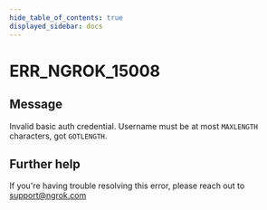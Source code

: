 ```yaml
---
hide_table_of_contents: true
displayed_sidebar: docs
---
```



# ERR_NGROK_15008

## Message

Invalid basic auth credential. Username must be at most `MAXLENGTH` characters, got `GOTLENGTH`.

<ErrorDetails error="err_ngrok_15008" />

## Further help

If you're having trouble resolving this error, please reach out to [support@ngrok.com](mailto:support@ngrok.com?subject=Help%20with%20ERR_NGROK_15008)
